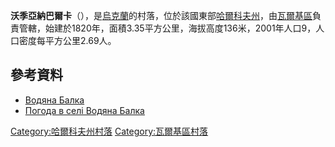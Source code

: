 {{no footnotes|time=2015-10-09T05:08:07+00:00}}
{{coord|49|42|24|N|35|36|58|E|scale:100000_region:UA|display=title}}

'''沃季亞納巴爾卡'''（{{lang-uk|Водяна Балка}}），是[[烏克蘭|烏克蘭]]的村落，位於該國東部[[哈爾科夫州|哈爾科夫州]]，由[[瓦爾基區|瓦爾基區]]負責管轄，始建於1820年，面積3.35平方公里，海拔高度136米，2001年人口9，人口密度每平方公里2.69人。

==參考資料==
* [http://gska2.rada.gov.ua/pls/z7502/A005?rdat1=09.01.2009&rf7571=32577 Водяна Балка]{{dead link|date=2018年3月 |bot=InternetArchiveBot |fix-attempted=yes }}
* [http://weather.in.ua/ua/har'kovskaja/4262 Погода в селі Водяна Балка] {{Wayback|url=http://weather.in.ua/ua/har%27kovskaja/4262 |date=20200809120112 }}

{{DEFAULTSORT:Водяна Балка}}
[[Category:哈爾科夫州村落|Category:哈爾科夫州村落]]
[[Category:瓦爾基區村落|Category:瓦爾基區村落]]


{{Kharkiv-geo-stub}}